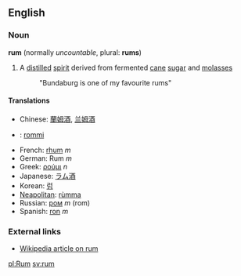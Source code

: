 {{Wikipedia}}
==English==
===Noun===
'''rum''' (normally ''uncountable'', plural: '''rums''')

# A [[distilled]] [[spirit]] derived from fermented [[cane]] [[sugar]] and [[molasses]]
#:"Bundaburg is one of my favourite rums"

====Translations====
*Chinese: [[蘭姆酒]], [[兰姆酒]]
*{{fi}}: [[rommi]]
*French: [[rhum]] ''m''
*German: Rum ''m''
*Greek: [[ρούμι]] ''n''
*Japanese: [[ラム酒]]
*Korean: [[럼]]
*[[Neapolitan]]: [[rùmma]]
*Russian: [[ром]] ''m'' (rom)
*Spanish: [[ron]] ''m''

===External links===
*[[w:rum|Wikipedia article on rum]]

[[pl:Rum]]
[[sv:rum]]